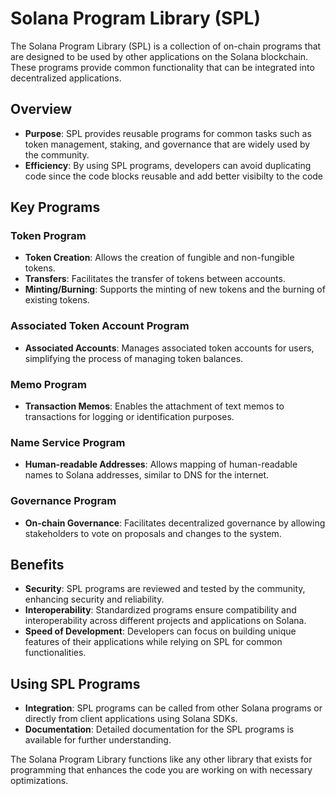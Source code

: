 # Solana Program Library (SPL)

The Solana Program Library (SPL) is a collection of on-chain programs that are designed to be used by other applications on the Solana blockchain. These programs provide common functionality that can be integrated into decentralized applications.

## Overview

- **Purpose**: SPL provides reusable programs for common tasks such as token management, staking, and governance that are widely used by the community.
- **Efficiency**: By using SPL programs, developers can avoid duplicating code since the code blocks reusable and add better visibilty to the code

## Key Programs

### Token Program

- **Token Creation**: Allows the creation of fungible and non-fungible tokens.
- **Transfers**: Facilitates the transfer of tokens between accounts.
- **Minting/Burning**: Supports the minting of new tokens and the burning of existing tokens.

### Associated Token Account Program

- **Associated Accounts**: Manages associated token accounts for users, simplifying the process of managing token balances.

### Memo Program

- **Transaction Memos**: Enables the attachment of text memos to transactions for logging or identification purposes.

### Name Service Program

- **Human-readable Addresses**: Allows mapping of human-readable names to Solana addresses, similar to DNS for the internet.

### Governance Program

- **On-chain Governance**: Facilitates decentralized governance by allowing stakeholders to vote on proposals and changes to the system.

## Benefits

- **Security**: SPL programs are reviewed and tested by the community, enhancing security and reliability.
- **Interoperability**: Standardized programs ensure compatibility and interoperability across different projects and applications on Solana.
- **Speed of Development**: Developers can focus on building unique features of their applications while relying on SPL for common functionalities.

## Using SPL Programs

- **Integration**: SPL programs can be called from other Solana programs or directly from client applications using Solana SDKs.
- **Documentation**: Detailed documentation for the SPL programs is available for further understanding.

The Solana Program Library functions like any other library that exists for programming that enhances the code you are working on with necessary optimizations.
